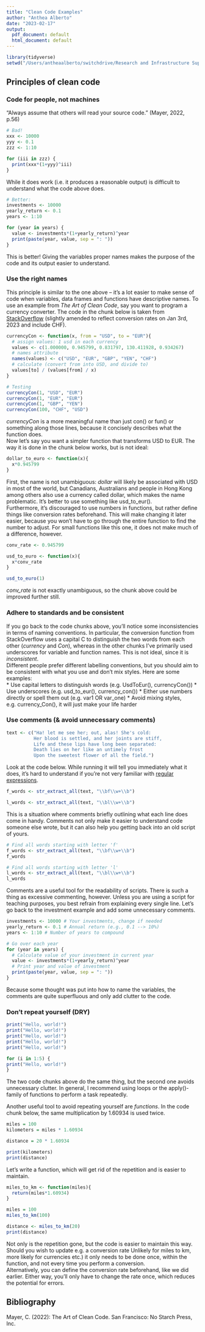 ```yaml
---
title: "Clean Code Examples"
author: "Anthea Alberto"
date: "2023-02-17"
output:
  pdf_document: default
  html_document: default
---
```


```r
library(tidyverse)
setwd("/Users/antheaalberto/switchdrive/Research and Infrastructure Support/Veranstaltungen/20230217_WWZ")
```

## Principles of clean code

### Code for people, not machines

"Always assume that others will read your source code." (Mayer, 2022, p.56)

```r
# Bad!
xxx <- 10000
yyy <- 0.1
zzz <- 1:10

for (iii in zzz) {
  print(xxx*(1+yyy)^iii)
}
```

While it does work (i.e. it produces a reasonable output) is difficult to understand what the code above does.

```r
# Better:
investments <- 10000
yearly_return <- 0.1
years <- 1:10

for (year in years) {
  value <- investments*(1+yearly_return)^year
  print(paste(year, value, sep = ": "))
}
```

This is better! Giving the variables proper names makes the purpose of the code and its output easier to understand.

### Use the right names

This principle is similar to the one above -- it's a lot easier to make sense of code when variables, data frames and functions have descriptive names. To use an example from *The Art of Clean Code*, say you want to program a currency converter. The code in the chunk below is taken from [StackOverflow](https://stackoverflow.com/questions/61395512/function-to-convert-from-one-currency-to-another-currency-in-r) (slightly amended to reflect conversion rates on Jan 3rd, 2023 and include CHF).

```r

currencyCon <- function(x, from = "USD", to = "EUR"){
  # assign values: 1 usd in each currency 
  values <- c(1.000000, 0.945799, 0.831797, 130.411928, 0.934267)
  # names attribute 
  names(values) <- c("USD", "EUR", "GBP", "YEN", "CHF")
  # calculate (convert from into USD, and divide to)
  values[to] / (values[from] / x)
}

```

```r
# Testing 
currencyCon(1, "USD", "EUR")
currencyCon(1, "EUR", "EUR")
currencyCon(1, "GBP", "YEN")
currencyCon(100, "CHF", "USD")
```

*currencyCon* is a more meaningful name than just con() or fun() or something along those lines, because it concisely describes what the function does.\
Now let's say you want a simpler function that transforms USD to EUR. The way it is done in the chunk below works, but is not ideal:

```r

dollar_to_euro <- function(x){
  x*0.945799
}
```

First, the name is not unambiguous: *dollar* will likely be associated with USD in most of the world, but Canadians, Australians and people in Hong Kong among others also use a currency called dollar, which makes the name problematic. It's better to use something like usd_to_eur().\
Furthermore, it's discouraged to use numbers in functions, but rather define things like conversion rates beforehand. This will make changing it later easier, because you won't have to go through the entire function to find the number to adjust. For small functions like this one, it does not make much of a difference, however.

```r
conv_rate <- 0.945799

usd_to_euro <- function(x){
  x*conv_rate
}

usd_to_euro(1)
```

*conv_rate* is not exactly unambiguous, so the chunk above could be improved further still.

### Adhere to standards and be consistent

If you go back to the code chunks above, you'll notice some inconsistencies in terms of naming conventions. In particular, the conversion function from StackOverflow uses a capital C to distinguish the two words from each other (*currency* and *Con*), whereas in the other chunks I've primarily used underscores for variable and function names. This is not ideal, since it is *inconsistent*.\
Different people prefer different labelling conventions, but you should aim to be consistent with what you use and don't mix styles. Here are some examples:\
\* Use capital letters to distinguish words (e.g. UsdToEur(), currencyCon()) \* Use underscores (e.g. usd_to_eur(), currency_con()) \* Either use numbers directly or spell them out (e.g. var1 OR var_one) \* Avoid mixing styles, e.g. currency_Con(), it will just make your life harder

### Use comments (& avoid unnecessary comments)

```r
text <- c("Ha! let me see her; out, alas! She's cold:
          Her blood is settled, and her joints are stiff,
          Life and these lips have long been separated:
          Death lies on her like an untimely frost
          Upon the sweetest flower of all the field.")

```

Look at the code below. While running it will tell you immediately what it does, it's hard to understand if you're not very familiar with [regular expressions](https://www.regular-expressions.info/).

```r
f_words <- str_extract_all(text, "\\bf\\w+\\b")

l_words <- str_extract_all(text, "\\bl\\w+\\b")
```

This is a situation where comments briefly outlining what each line does come in handy. Comments not only make it easier to understand code someone else wrote, but it can also help you getting back into an old script of yours.

```r
# Find all words starting with letter 'f'
f_words <- str_extract_all(text, "\\bf\\w+\\b")
f_words

# Find all words starting with letter 'l'
l_words <- str_extract_all(text, "\\bl\\w+\\b")
l_words
```

Comments are a useful tool for the readability of scripts. There is such a thing as excessive commenting, however. Unless you are using a script for teaching purposes, you best refrain from explaining every single line. Let's go back to the investment example and add some unnecessary comments.

```r
investments <- 10000 # Your investments, change if needed
yearly_return <- 0.1 # Annual return (e.g., 0.1 --> 10%)
years <- 1:10 # Number of years to compound

# Go over each year
for (year in years) {
  # Calculate value of your investment in current year
  value <- investments*(1+yearly_return)^year
  # Print year and value of investment
  print(paste(year, value, sep = ": "))
}
```

Because some thought was put into how to name the variables, the comments are quite superfluous and only add clutter to the code.

### Don't repeat yourself (DRY)

```r
print("Hello, world!")
print("Hello, world!")
print("Hello, world!")
print("Hello, world!")
print("Hello, world!")
```

```r
for (i in 1:5) {
print("Hello, world!")  
}
```

The two code chunks above do the same thing, but the second one avoids unnecessary clutter. In general, I recommend using loops or the apply()-family of functions to perform a task repeatedly.

Another useful tool to avoid repeating yourself are *functions*. In the code chunk below, the same multiplication by 1.60934 is used twice.

```r
miles = 100
kilometers = miles * 1.60934

distance = 20 * 1.60934

print(kilometers)
print(distance)
```

Let's write a function, which will get rid of the repetition and is easier to maintain.

```r
miles_to_km <- function(miles){
  return(miles*1.60934)
}

miles = 100
miles_to_km(100)

distance <- miles_to_km(20)
print(distance)
```

Not only is the repetition gone, but the code is easier to maintain this way. Should you wish to update e.g. a conversion rate Unlikely for miles to km, more likely for currencies etc.) it only needs to be done once, within the function, and not every time you perform a conversion.  
Alternatively, you can define the conversion rate beforehand, like we did earlier. Either way, you'll only have to change the rate once, which reduces the potential for errors.

## Bibliography

Mayer, C. (2022): The Art of Clean Code. San Francisco: No Starch Press, Inc.

